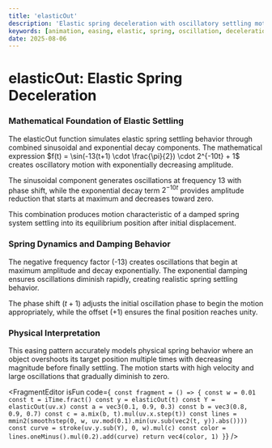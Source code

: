 ```yaml
---
title: 'elasticOut'
description: 'Elastic spring deceleration with oscillatory settling motion and exponential amplitude decay'
keywords: [animation, easing, elastic, spring, oscillation, deceleration]
date: 2025-08-06
---
```



# elasticOut: Elastic Spring Deceleration

### Mathematical Foundation of Elastic Settling

The elasticOut function simulates elastic spring settling behavior through combined sinusoidal and exponential decay components. The mathematical expression $f(t) = \sin(-13(t+1) \cdot \frac{\pi}{2}) \cdot 2^{-10t} + 1$ creates oscillatory motion with exponentially decreasing amplitude.

The sinusoidal component generates oscillations at frequency 13 with phase shift, while the exponential decay term $2^{-10t}$ provides amplitude reduction that starts at maximum and decreases toward zero.

This combination produces motion characteristic of a damped spring system settling into its equilibrium position after initial displacement.

### Spring Dynamics and Damping Behavior

The negative frequency factor (-13) creates oscillations that begin at maximum amplitude and decay exponentially. The exponential damping ensures oscillations diminish rapidly, creating realistic spring settling behavior.

The phase shift $(t+1)$ adjusts the initial oscillation phase to begin the motion appropriately, while the offset (+1) ensures the final position reaches unity.

### Physical Interpretation

This easing pattern accurately models physical spring behavior where an object overshoots its target position multiple times with decreasing magnitude before finally settling. The motion starts with high velocity and large oscillations that gradually diminish to zero.

<FragmentEditor
        isFun
        code={`
const fragment = () => {
    const w = 0.01
    const t = iTime.fract()
    const y = elasticOut(t)
    const Y = elasticOut(uv.x)
    const a = vec3(0.1, 0.9, 0.3)
    const b = vec3(0.8, 0.9, 0.7)
    const c = a.mix(b, t).mul(uv.x.step(t))
    const lines = mmin2(smoothstep(0, w, uv.mod(0.1).min(uv.sub(vec2(t, y)).abs())))
    const curve = stroke(uv.y.sub(Y), 0, w).mul(c)
    const color = lines.oneMinus().mul(0.2).add(curve)
    return vec4(color, 1)
}`}
/>
